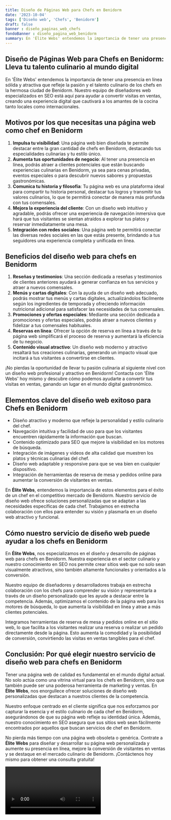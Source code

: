```yaml
---
title: Diseño de Páginas Web para Chefs en Benidorm
date: '2023-10-04'
tags: ['Diseño web', 'Chefs', 'Benidorm']
draft: false
banner : diseño_paginas_web_chefs
fondoBanner : diseño_pagina_web_benidorm
summary: En 'Élite Webs' entendemos la importancia de tener una presencia en línea sólida y atractiva que refleje la pasión y el talento culinario de los chefs en la hermosa ciudad de Benidorm. Nuestro equipo de diseñadores web especializados en SEO está aquí para ayudar a convertir visitas en ventas, creando una experiencia digital que cautivará a los amantes de la cocina tanto locales como internacionales.
---
```


## Diseño de Páginas Web para Chefs en Benidorm: Lleva tu talento culinario al mundo digital

En 'Élite Webs' entendemos la importancia de tener una presencia en línea sólida y atractiva que refleje la pasión y el talento culinario de los chefs en la hermosa ciudad de Benidorm. Nuestro equipo de diseñadores web especializados en SEO está aquí para ayudar a convertir visitas en ventas, creando una experiencia digital que cautivará a los amantes de la cocina tanto locales como internacionales.

## Motivos por los que necesitas una página web como chef en Benidorm

1. **Impulsa tu visibilidad**: Una página web bien diseñada te permite destacar entre la gran cantidad de chefs en Benidorm, destacando tus especialidades culinarias y tu estilo único.
2. **Aumenta tus oportunidades de negocio**: Al tener una presencia en línea, podrás atraer a clientes potenciales que están buscando experiencias culinarias en Benidorm, ya sea para cenas privadas, eventos especiales o para descubrir nuevos sabores y propuestas gastronómicas.
3. **Comunica tu historia y filosofía**: Tu página web es una plataforma ideal para compartir tu historia personal, destacar tus logros y transmitir tus valores culinarios, lo que te permitirá conectar de manera más profunda con tus comensales.
4. **Mejora la experiencia del cliente**: Con un diseño web intuitivo y agradable, podrás ofrecer una experiencia de navegación inmersiva que hará que tus visitantes se sientan atraídos a explorar tus platos y reservar inmediatamente una mesa.
5. **Integración con redes sociales**: Una página web te permitirá conectar las diversas redes sociales en las que estás presente, brindando a tus seguidores una experiencia completa y unificada en línea.

## Beneficios del diseño web para chefs en Benidorm

1. **Reseñas y testimonios**: Una sección dedicada a reseñas y testimonios de clientes anteriores ayudará a generar confianza en tus servicios y atraer a nuevos comensales.
2. **Menús y cartas digitales**: Con la ayuda de un diseño web adecuado, podrás mostrar tus menús y cartas digitales, actualizándolos fácilmente según los ingredientes de temporada y ofreciendo información nutricional adicional para satisfacer las necesidades de tus comensales.
3. **Promociones y ofertas especiales**: Mediante una sección dedicada a promociones y ofertas especiales, podrás atraer a nuevos clientes y fidelizar a tus comensales habituales.
4. **Reservas en línea**: Ofrecer la opción de reserva en línea a través de tu página web simplificará el proceso de reserva y aumentará la eficiencia de tu negocio.
5. **Contenido visual atractivo**: Un diseño web moderno y atractivo resaltará tus creaciones culinarias, generando un impacto visual que incitará a tus visitantes a convertirse en clientes.

¡No pierdas la oportunidad de llevar tu pasión culinaria al siguiente nivel con un diseño web profesional y atractivo en Benidorm! Contacta con 'Élite Webs' hoy mismo y descubre cómo podemos ayudarte a convertir tus visitas en ventas, ganando un lugar en el mundo digital gastronómico.

<GifSeo />

<Cta />

## Elementos clave del diseño web exitoso para Chefs en Benidorm

- Diseño atractivo y moderno que refleje la personalidad y estilo culinario del chef.
- Navegación intuitiva y facilidad de uso para que los visitantes encuentren rápidamente la información que buscan.
- Contenido optimizado para SEO que mejore la visibilidad en los motores de búsqueda.
- Integración de imágenes y videos de alta calidad que muestren los platos y técnicas culinarias del chef.
- Diseño web adaptable y responsive para que se vea bien en cualquier dispositivo.
- Integración de herramientas de reserva de mesa y pedidos online para aumentar la conversión de visitantes en ventas.
  
En **Élite Webs**, entendemos la importancia de estos elementos para el éxito de un chef en el competitivo mercado de Benidorm. Nuestro servicio de diseño web ofrece soluciones personalizadas que se adaptan a las necesidades específicas de cada chef. Trabajamos en estrecha colaboración con ellos para entender su visión y plasmarla en un diseño web atractivo y funcional.

## Cómo nuestro servicio de diseño web puede ayudar a los chefs en Benidorm

En **Élite Webs**, nos especializamos en el diseño y desarrollo de páginas web para chefs en Benidorm. Nuestra experiencia en el sector culinario y nuestro conocimiento en SEO nos permite crear sitios web que no solo sean visualmente atractivos, sino también altamente funcionales y orientados a la conversión.

Nuestro equipo de diseñadores y desarrolladores trabaja en estrecha colaboración con los chefs para comprender su visión y representarla a través de un diseño personalizado que les ayude a destacar entre la competencia. Además, optimizamos el contenido de la página web para los motores de búsqueda, lo que aumenta la visibilidad en línea y atrae a más clientes potenciales.

Integramos herramientas de reserva de mesa y pedidos online en el sitio web, lo que facilita a los visitantes realizar una reserva o realizar un pedido directamente desde la página. Esto aumenta la comodidad y la posibilidad de conversión, convirtiendo las visitas en ventas tangibles para el chef.

## Conclusión: Por qué elegir nuestro servicio de diseño web para chefs en Benidorm

Tener una página web de calidad es fundamental en el mundo digital actual. No solo actúa como una vitrina virtual para los chefs en Benidorm, sino que también puede ser una poderosa herramienta de marketing y ventas. En **Élite Webs**, nos enorgullece ofrecer soluciones de diseño web personalizadas que destacan a nuestros clientes de la competencia.

Nuestro enfoque centrado en el cliente significa que nos esforzamos por capturar la esencia y el estilo culinario de cada chef en Benidorm, asegurándonos de que su página web refleje su identidad única. Además, nuestro conocimiento en SEO asegura que sus sitios web sean fácilmente encontrados por aquellos que buscan servicios de chef en Benidorm.

No pierda más tiempo con una página web obsoleta o genérica. Contrate a **Élite Webs** para diseñar y desarrollar su página web personalizada y aumente su presencia en línea, mejore la conversión de visitantes en ventas y se destaque en el mercado culinario de Benidorm. ¡Contáctenos hoy mismo para obtener una consulta gratuita!

<Video />

<CtaBot job='Chefs' city='Benidorm'/>

<Gmaps query='Benidorm+españa+maps' />
